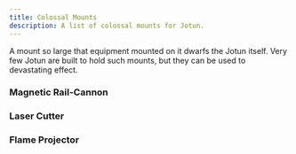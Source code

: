 ```yaml
---
title: Colossal Mounts
description: A list of colossal mounts for Jotun.
---
```



A mount so large that equipment mounted on it dwarfs the Jotun itself. Very few Jotun are built to hold such mounts, but they can be used to devastating effect.

### Magnetic Rail-Cannon

<MountBlock
    tags="Colossal Cannon, Kinetic, AP, Charged"
    range="20"
    blast="3"
    attack="4d8"
    details="Once you spend at least one charge on this weapon, you are immobilized. Targets in the primary hex take full attack, targets in the blast range take half attack."
    details2="Charge 3: required to fire the weapon.
    Charge 6: the weapon's range increases by 40, attack increases by +6d8, blast increases by +3, and targets in the blast take full attack instead of half attack. The area of the blast after the attack is considered difficult terrain."
    description="The HC-01 Experimental Magnetic Rail-Cannon is an anti-orbital weapon manufactured by Hadrago Armory. It is a minified form of the naval rail-cannons deployed at the forefront of Frontier naval destroyers. It utilizes an electro-magnetic charge rail to deliver a kinetic round at velocities that negate any form of armor. It is an effective weapon against infantry, mechs, structures, and ships. It requires an extensive charge-up time prior to firing, during which time the Jotun cannot move." />

### Laser Cutter

<MountBlock
    tags="Colossal Rifle, Energy, AP, Loading, Heat +4"
    line="20"
    attack="4d6"
    details="Take 2 heat to decrease the range by 8 and widen the line so that it is 5 hexes wide."
    description="The HS-77 Laser Cutter is an anti-armor weapon manufactured by Hadrago Armory. It is an upscaled-version of an orbital shipbreaker's incision tool, which can cut through the heaviest naval armor. The emitter can be configured by the Pilot to shoot a fine needle-line or a wide arc. Once fired, it takes significant time to cool and the energy cell must be replaced." />

### Flame Projector

<MountBlock
    tags="Colossal Cannon, Incendiary, Heat +6"
    range="3"
    blast="2"
    flame="4d4"
    heat="4"
    details="Every hex in the attack creates a zone that lasts until the start of your next turn. Any character who enters a hex in the zone takes 4 flame damage and 2 heat."
    description="The KP-20 Flame Projector is an anti-mech, anti-armor, incendiary weapon manufactured by Klemon Armory. It is RESTRICTED in use by the Frontier against living beings. When activated, thermite flames pour out in a long, wide arc in front of the Jotun, melting anything in its path. The weapon may need to be reloading intermittently, but the larger danger is that the wielding Jotun will overheat with continuous use." />
